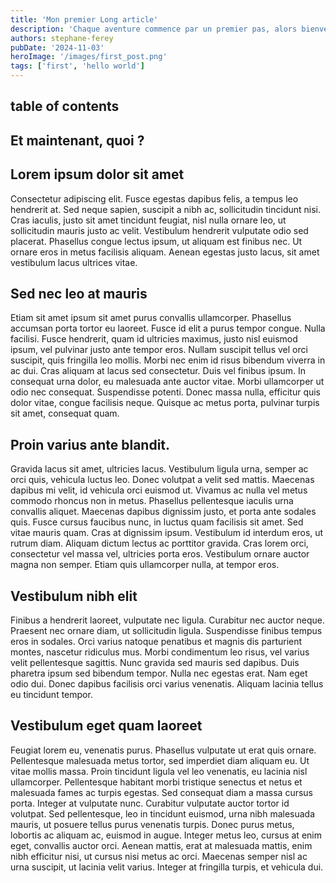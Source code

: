 ```yaml
---
title: 'Mon premier Long article'
description: 'Chaque aventure commence par un premier pas, alors bienvenue au début de mon article.'
authors: stephane-ferey
pubDate: '2024-11-03'
heroImage: '/images/first_post.png'
tags: ['first', 'hello world']
---
```


## table of contents

## Et maintenant, quoi ?

## Lorem ipsum dolor sit amet

Consectetur adipiscing elit. Fusce egestas dapibus felis, a tempus leo hendrerit at. Sed neque sapien, suscipit a nibh ac, sollicitudin tincidunt nisi. Cras iaculis, justo sit amet tincidunt feugiat, nisl nulla ornare leo, ut sollicitudin mauris justo ac velit. Vestibulum hendrerit vulputate odio sed placerat. Phasellus congue lectus ipsum, ut aliquam est finibus nec. Ut ornare eros in metus facilisis aliquam. Aenean egestas justo lacus, sit amet vestibulum lacus ultrices vitae.

## Sed nec leo at mauris

Etiam sit amet ipsum sit amet purus convallis ullamcorper. Phasellus accumsan porta tortor eu laoreet. Fusce id elit a purus tempor congue. Nulla facilisi. Fusce hendrerit, quam id ultricies maximus, justo nisl euismod ipsum, vel pulvinar justo ante tempor eros. Nullam suscipit tellus vel orci suscipit, quis fringilla leo mollis. Morbi nec enim id risus bibendum viverra in ac dui. Cras aliquam at lacus sed consectetur. Duis vel finibus ipsum. In consequat urna dolor, eu malesuada ante auctor vitae. Morbi ullamcorper ut odio nec consequat. Suspendisse potenti. Donec massa nulla, efficitur quis dolor vitae, congue facilisis neque. Quisque ac metus porta, pulvinar turpis sit amet, consequat quam.

## Proin varius ante blandit.

Gravida lacus sit amet, ultricies lacus. Vestibulum ligula urna, semper ac orci quis, vehicula luctus leo. Donec volutpat a velit sed mattis. Maecenas dapibus mi velit, id vehicula orci euismod ut. Vivamus ac nulla vel metus commodo rhoncus non in metus. Phasellus pellentesque iaculis urna convallis aliquet. Maecenas dapibus dignissim justo, et porta ante sodales quis. Fusce cursus faucibus nunc, in luctus quam facilisis sit amet. Sed vitae mauris quam. Cras at dignissim ipsum. Vestibulum id interdum eros, ut rutrum diam. Aliquam dictum lectus ac porttitor gravida. Cras lorem orci, consectetur vel massa vel, ultricies porta eros. Vestibulum ornare auctor magna non semper. Etiam quis ullamcorper nulla, at tempor eros.

## Vestibulum nibh elit

Finibus a hendrerit laoreet, vulputate nec ligula. Curabitur nec auctor neque. Praesent nec ornare diam, ut sollicitudin ligula. Suspendisse finibus tempus eros in sodales. Orci varius natoque penatibus et magnis dis parturient montes, nascetur ridiculus mus. Morbi condimentum leo risus, vel varius velit pellentesque sagittis. Nunc gravida sed mauris sed dapibus. Duis pharetra ipsum sed bibendum tempor. Nulla nec egestas erat. Nam eget odio dui. Donec dapibus facilisis orci varius venenatis. Aliquam lacinia tellus eu tincidunt tempor.

## Vestibulum eget quam laoreet

Feugiat lorem eu, venenatis purus. Phasellus vulputate ut erat quis ornare. Pellentesque malesuada metus tortor, sed imperdiet diam aliquam eu. Ut vitae mollis massa. Proin tincidunt ligula vel leo venenatis, eu lacinia nisl ullamcorper. Pellentesque habitant morbi tristique senectus et netus et malesuada fames ac turpis egestas. Sed consequat diam a massa cursus porta. Integer at vulputate nunc. Curabitur vulputate auctor tortor id volutpat. Sed pellentesque, leo in tincidunt euismod, urna nibh malesuada mauris, ut posuere tellus purus venenatis turpis. Donec purus metus, lobortis ac aliquam ac, euismod in augue. Integer metus leo, cursus at enim eget, convallis auctor orci. Aenean mattis, erat at malesuada mattis, enim nibh efficitur nisi, ut cursus nisi metus ac orci. Maecenas semper nisl ac urna suscipit, ut lacinia velit varius. Integer at fringilla turpis, et vehicula dui.
